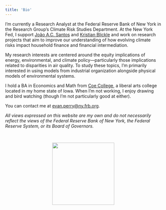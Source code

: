 ```yaml
---
title: 'Bio'
---
```




::: {.justify}
I'm currently a Research Analyst at the Federal Reserve Bank of New York in the Research Group's Climate Risk Studies Department. At the New York Fed, I support [Jo&#227;o A.C. Santos](https://www.newyorkfed.org/research/economists/Santos) and [Kristian Blickle](https://sites.google.com/site/kristiansblickle/) and work on research projects that aim to improve our understanding of how evolving climate risks impact household finance and financial intermediation.

My research interests are centered around the equity implications of energy, environmental, and climate policy---particularly those implications related to disparities in air quality. To study these topics, I'm primarily interested in using models from industrial organization alongside physical models of environmental systems.

I hold a BA in Economics and Math from [Coe College](https://www.coe.edu/), a liberal arts college located in my home state of Iowa. When I'm not working, I enjoy drawing and bird watching (though I'm not particularly good at either).

You can contact me at [evan.perry@ny.frb.org](mailto:evan.perry@ny.frb.org).

*All views expressed on this website are my own and do not necessarily reflect the views of the Federal Reserve Bank of New York, the Federal Reserve System, or its Board of Governors.*
:::
<br>

<center> 

<img src="images/evan_perry.png" align="center" width="200" hspace="10"/>

</center>